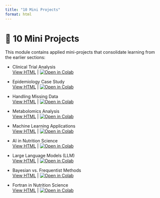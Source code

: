 ```yaml
---
title: "10 Mini Projects"
format: html
---
```


# 🧪 10 Mini Projects

This module contains applied mini-projects that consolidate learning from the earlier sections:

- Clinical Trial Analysis  
  [View HTML](10.1_clinical_trial.html) | [![Open in Colab](https://colab.research.google.com/assets/colab-badge.svg)](https://colab.research.google.com/github/ggkuhnle/data-analysis-toolkit-FNS/blob/main/notebooks/10_mini_projects/10.1_clinical_trial.ipynb)

- Epidemiology Case Study  
  [View HTML](10.2_epidemiology_case_study.html) | [![Open in Colab](https://colab.research.google.com/assets/colab-badge.svg)](https://colab.research.google.com/github/ggkuhnle/data-analysis-toolkit-FNS/blob/main/notebooks/10_mini_projects/10.2_epidemiology_case_study.ipynb)

- Handling Missing Data  
  [View HTML](10.3_handling_missing_data.html) | [![Open in Colab](https://colab.research.google.com/assets/colab-badge.svg)](https://colab.research.google.com/github/ggkuhnle/data-analysis-toolkit-FNS/blob/main/notebooks/10_mini_projects/10.3_handling_missing_data.ipynb)

- Metabolomics Analysis  
  [View HTML](10.4_metabolomics.html) | [![Open in Colab](https://colab.research.google.com/assets/colab-badge.svg)](https://colab.research.google.com/github/ggkuhnle/data-analysis-toolkit-FNS/blob/main/notebooks/10_mini_projects/10.4_metabolomics.ipynb)

- Machine Learning Applications  
  [View HTML](10.5_machine_learning.html) | [![Open in Colab](https://colab.research.google.com/assets/colab-badge.svg)](https://colab.research.google.com/github/ggkuhnle/data-analysis-toolkit-FNS/blob/main/notebooks/10_mini_projects/10.5_machine_learning.ipynb)

- AI in Nutrition Science  
  [View HTML](10.6_ai.html) | [![Open in Colab](https://colab.research.google.com/assets/colab-badge.svg)](https://colab.research.google.com/github/ggkuhnle/data-analysis-toolkit-FNS/blob/main/notebooks/10_mini_projects/10.6_ai.ipynb)

- Large Language Models (LLM)  
  [View HTML](10.7_llm.html) | [![Open in Colab](https://colab.research.google.com/assets/colab-badge.svg)](https://colab.research.google.com/github/ggkuhnle/data-analysis-toolkit-FNS/blob/main/notebooks/10_mini_projects/10.7_llm.ipynb)

- Bayesian vs. Frequentist Methods  
  [View HTML](10.8_Bayesian_vs_Frequentist.html) | [![Open in Colab](https://colab.research.google.com/assets/colab-badge.svg)](https://colab.research.google.com/github/ggkuhnle/data-analysis-toolkit-FNS/blob/main/notebooks/10_mini_projects/10.8_Bayesian_vs_Frequentist.ipynb)

- Fortran in Nutrition Science  
  [View HTML](10.9_fortran_nutrition.html) | [![Open in Colab](https://colab.research.google.com/assets/colab-badge.svg)](https://colab.research.google.com/github/ggkuhnle/data-analysis-toolkit-FNS/blob/main/notebooks/10_mini_projects/10.9_fortran_nutrition.ipynb)
